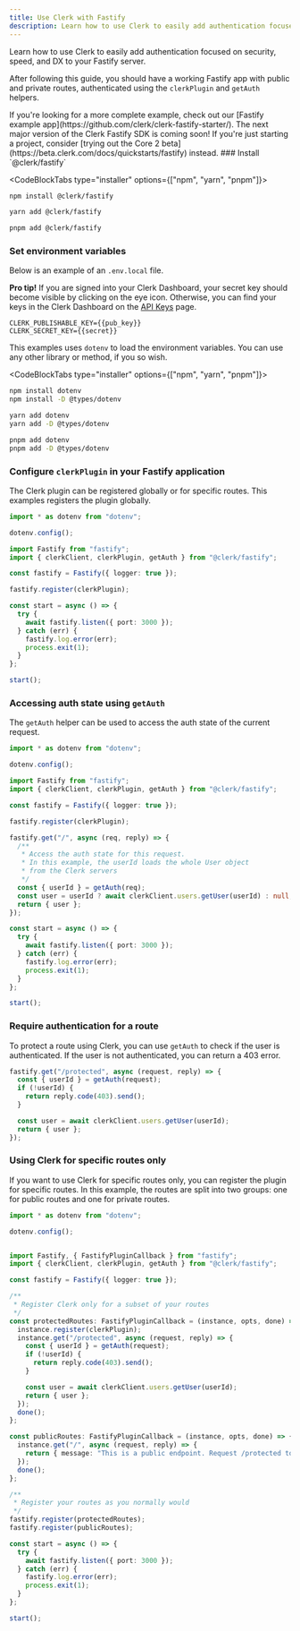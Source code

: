 ```yaml
---
title: Use Clerk with Fastify
description: Learn how to use Clerk to easily add authentication focused on security, speed, and DX to your Fastify server.
---
```


Learn how to use Clerk to easily add authentication focused on security, speed, and DX to your Fastify server.

After following this guide, you should have a working Fastify app with public and private routes, authenticated using the `clerkPlugin` and `getAuth` helpers.

<Callout type="info">
If you're looking for a more complete example, check out our [Fastify example app](https://github.com/clerk/clerk-fastify-starter/).
</Callout>

<Callout type='info' emoji='💡'>
  The next major version of the Clerk Fastify SDK is coming soon! If you're just starting a project, consider [trying out the Core 2 beta](https://beta.clerk.com/docs/quickstarts/fastify) instead.
</Callout>

<Steps>
### Install `@clerk/fastify`

<CodeBlockTabs type="installer" options={["npm", "yarn", "pnpm"]}>
  ```bash filename="terminal"
  npm install @clerk/fastify
  ```

  ```bash filename="terminal"
  yarn add @clerk/fastify
  ```

  ```bash filename="terminal"
  pnpm add @clerk/fastify
  ```
</CodeBlockTabs>


### Set environment variables

Below is an example of an `.env.local` file.

**Pro tip!** If you are signed into your Clerk Dashboard, your secret key should become visible by clicking on the eye icon. Otherwise, you can find your keys in the Clerk Dashboard on the [API Keys](https://dashboard.clerk.com/last-active?path=api-keys) page.

<InjectKeys>

```env filename=".env.local"
CLERK_PUBLISHABLE_KEY={{pub_key}}
CLERK_SECRET_KEY={{secret}}
```

</InjectKeys>

This examples uses `dotenv` to load the environment variables. You can use any other library or method, if you so wish.

<CodeBlockTabs type="installer" options={["npm", "yarn", "pnpm"]}>
  ```bash filename="terminal"
  npm install dotenv
  npm install -D @types/dotenv
  ```

  ```bash filename="terminal"
  yarn add dotenv
  yarn add -D @types/dotenv
  ```

  ```bash filename="terminal"
  pnpm add dotenv
  pnpm add -D @types/dotenv
  ```
</CodeBlockTabs>

### Configure `clerkPlugin` in your Fastify application

The Clerk plugin can be registered globally or for specific routes. This examples registers the plugin globally.

```ts filename="index.ts"
import * as dotenv from "dotenv";

dotenv.config();

import Fastify from "fastify";
import { clerkClient, clerkPlugin, getAuth } from "@clerk/fastify";

const fastify = Fastify({ logger: true });

fastify.register(clerkPlugin);

const start = async () => {
  try {
    await fastify.listen({ port: 3000 });
  } catch (err) {
    fastify.log.error(err);
    process.exit(1);
  }
};

start();
```

### Accessing auth state using `getAuth`

The `getAuth` helper can be used to access the auth state of the current request.

```ts filename="index.ts"
import * as dotenv from "dotenv";

dotenv.config();

import Fastify from "fastify";
import { clerkClient, clerkPlugin, getAuth } from "@clerk/fastify";

const fastify = Fastify({ logger: true });

fastify.register(clerkPlugin);

fastify.get("/", async (req, reply) => {
  /**
   * Access the auth state for this request.
   * In this example, the userId loads the whole User object
   * from the Clerk servers
   */
  const { userId } = getAuth(req);
  const user = userId ? await clerkClient.users.getUser(userId) : null;
  return { user };
});

const start = async () => {
  try {
    await fastify.listen({ port: 3000 });
  } catch (err) {
    fastify.log.error(err);
    process.exit(1);
  }
};

start();
```

### Require authentication for a route

To protect a route using Clerk, you can use `getAuth` to check if the user is authenticated. If the user is not authenticated, you can return a 403 error.

```ts filename="index.ts"
fastify.get("/protected", async (request, reply) => {
  const { userId } = getAuth(request);
  if (!userId) {
    return reply.code(403).send();
  }

  const user = await clerkClient.users.getUser(userId);
  return { user };
});
```
</Steps>

### Using Clerk for specific routes only

If you want to use Clerk for specific routes only, you can register the plugin for specific routes. In this example, the routes are split into two groups: one for public routes and one for private routes.


```ts filename="index.ts"
import * as dotenv from "dotenv";

dotenv.config();


import Fastify, { FastifyPluginCallback } from "fastify";
import { clerkClient, clerkPlugin, getAuth } from "@clerk/fastify";

const fastify = Fastify({ logger: true });

/**
 * Register Clerk only for a subset of your routes
 */
const protectedRoutes: FastifyPluginCallback = (instance, opts, done) => {
  instance.register(clerkPlugin);
  instance.get("/protected", async (request, reply) => {
    const { userId } = getAuth(request);
    if (!userId) {
      return reply.code(403).send();
    }

    const user = await clerkClient.users.getUser(userId);
    return { user };
  });
  done();
};

const publicRoutes: FastifyPluginCallback = (instance, opts, done) => {
  instance.get("/", async (request, reply) => {
    return { message: "This is a public endpoint. Request /protected to test the Clerk auth middleware" };
  });
  done();
};

/**
 * Register your routes as you normally would
 */
fastify.register(protectedRoutes);
fastify.register(publicRoutes);

const start = async () => {
  try {
    await fastify.listen({ port: 3000 });
  } catch (err) {
    fastify.log.error(err);
    process.exit(1);
  }
};

start();
```
